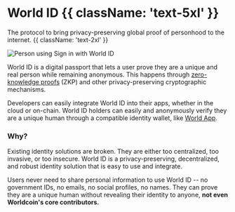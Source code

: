# World ID {{ className: 'text-5xl' }}

The protocol to bring privacy-preserving global proof of personhood to the internet. {{ className: 'text-2xl' }}

![Person using Sign in with World ID](/images/docs/introduction/worldcoin-sign-in.jpg)

World ID is a digital passport that lets a user prove they are a unique and real person while remaining anonymous. This happens through [zero-knowledge proofs](/further-reading/zero-knowledge-proofs) (ZKP) and other privacy-preserving cryptographic mechanisms.

Developers can easily integrate World ID into their apps, whether in the cloud or on-chain. World ID holders can easily and anonymously verify they are a unique human through a compatible identity wallet, like [World App](https://worldcoin.org/download).

### Why?

Existing identity solutions are broken. They are either too centralized, too invasive, or too insecure. World ID is a privacy-preserving, decentralized, and robust identity solution that is easy to use and integrate.

Users never need to share personal information to use World ID -- no government IDs, no emails, no social profiles, no names. They can prove they are a unique human without revealing their identity to anyone, **not even Worldcoin's core contributors.**
